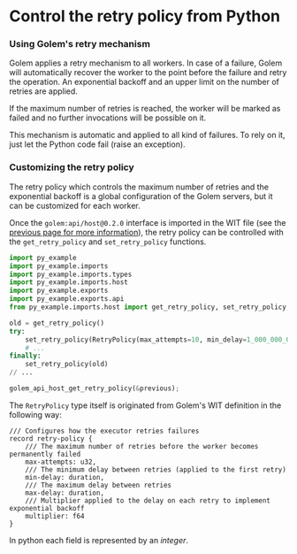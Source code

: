 # Control the retry policy from Python

### Using Golem's retry mechanism

Golem applies a retry mechanism to all workers. In case of a failure, Golem will automatically recover the worker to the point before the failure and retry the operation. An exponential backoff and an upper limit on the number of retries are applied.

If the maximum number of retries is reached, the worker will be marked as failed and no further invocations will be possible on it.

This mechanism is automatic and applied to all kind of failures. To rely on it, just let the Python code fail (raise an exception).

### Customizing the retry policy

The retry policy which controls the maximum number of retries and the exponential backoff is a global configuration of the Golem servers, but it can be customized for each worker.

Once the `golem:api/host@0.2.0` interface is imported in the WIT file (see the [previous page for more information](/docs/python-language-guide/durability.mdx)), the retry policy can be controlled with the `get_retry_policy` and `set_retry_policy` functions.

```python
import py_example
import py_example.imports
import py_example.imports.types
import py_example.imports.host
import py_example.exports
import py_example.exports.api
from py_example.imports.host import get_retry_policy, set_retry_policy, RetryPolicy

old = get_retry_policy()
try:
    set_retry_policy(RetryPolicy(max_attempts=10, min_delay=1_000_000_000, max_delay=1_000_000_000, multiplier=1))
    # ...
finally:
    set_retry_policy(old)
// ...

golem_api_host_get_retry_policy(&previous);
```

The `RetryPolicy` type itself is originated from Golem's WIT definition in the following way:

```wit
/// Configures how the executor retries failures
record retry-policy {
    /// The maximum number of retries before the worker becomes permanently failed
    max-attempts: u32,
    /// The minimum delay between retries (applied to the first retry)
    min-delay: duration,
    /// The maximum delay between retries
    max-delay: duration,
    /// Multiplier applied to the delay on each retry to implement exponential backoff
    multiplier: f64
}
```

In python each field is represented by an _integer_.
